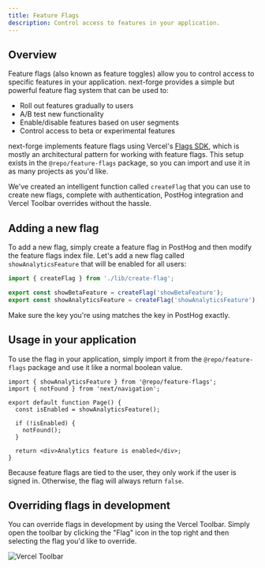 ```yaml
---
title: Feature Flags
description: Control access to features in your application.
---
```


## Overview

Feature flags (also known as feature toggles) allow you to control access to specific features in your application. next-forge provides a simple but powerful feature flag system that can be used to:

- Roll out features gradually to users
- A/B test new functionality
- Enable/disable features based on user segments
- Control access to beta or experimental features

next-forge implements feature flags using Vercel's [Flags SDK](https://vercel.com/docs/workflow-collaboration/feature-flags/flags-pattern-nextjs), which is mostly an architectural pattern for working with feature flags. This setup exists in the `@repo/feature-flags` package, so you can import and use it in as many projects as you'd like.

We've created an intelligent function called `createFlag` that you can use to create new flags, complete with authentication, PostHog integration and Vercel Toolbar overrides without the hassle.

## Adding a new flag

To add a new flag, simply create a feature flag in PostHog and then modify the feature flags index file. Let's add a new flag called `showAnalyticsFeature` that will be enabled for all users:

```ts packages/feature-flags/index.ts
import { createFlag } from './lib/create-flag';

export const showBetaFeature = createFlag('showBetaFeature');
export const showAnalyticsFeature = createFlag('showAnalyticsFeature'); // [!code ++]
```

Make sure the key you're using matches the key in PostHog exactly.

## Usage in your application

To use the flag in your application, simply import it from the `@repo/feature-flags` package and use it like a normal boolean value.

```tsx page.tsx
import { showAnalyticsFeature } from '@repo/feature-flags';
import { notFound } from 'next/navigation';

export default function Page() {
  const isEnabled = showAnalyticsFeature();

  if (!isEnabled) {
    notFound();
  }

  return <div>Analytics feature is enabled</div>;
}
```

Because feature flags are tied to the user, they only work if the user is signed in. Otherwise, the flag will always return `false`.

## Overriding flags in development

You can override flags in development by using the Vercel Toolbar. Simply open the toolbar by clicking the "Flag" icon in the top right and then selecting the flag you'd like to override.

![Vercel Toolbar](/images/vercel-toolbar.png)
